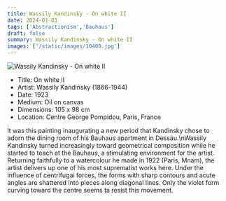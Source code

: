 ```yaml
---
title: Wassily Kandinsky - On white II
date: 2024-01-01
tags: ['Abstractionism','Bauhaus']
draft: false
summary: Wassily Kandinsky - On white II
images: ['/static/images/10400.jpg']
---
```


![Wassily Kandinsky - On white II](/static/images/10400.jpg)

* Title: On white II
* Artist: Wassily Kandinsky (1866-1944)
* Date: 1923
* Medium: Oil on canvas
* Dimensions: 105 x 98 cm
* Location: Centre George Pompidou, Paris, France

lt was this painting inaugurating a new period that Kandinsky chose to adorn the dining room of his Bauhaus apartment in Dessau.\nWassily Kandinsky turned increasingly toward geometrical composition while he started to teach at the Bauhaus, a stimulating environment for the artist. Returning faithfully to a watercolour he made in 1922 (Paris, Mnam), the artist delivers up one of his most suprematist works here. Under the influence of centrifugai forces, the forms with sharp contours and acute angles are shattered into pieces along diagonal lines. Only the violet form curving toward the centre seems ta resist this movement.
